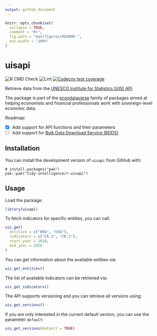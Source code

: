```yaml
---
output: github_document
---
```


<!-- README.md is generated from README.Rmd. Please edit that file -->

```r
knitr::opts_chunk$set(
  collapse = TRUE,
  comment = "#>",
  fig.path = "man/figures/README-",
  out.width = "100%"
)
```

# uisapi

<!-- badges: start -->
![R CMD Check](https://github.com/tidy-intelligence/r-uisapi/actions/workflows/R-CMD-check.yaml/badge.svg)
![Lint](https://github.com/tidy-intelligence/r-uisapi/actions/workflows/lint.yaml/badge.svg)
[![Codecov test coverage](https://codecov.io/gh/tidy-intelligence/r-uisapi/graph/badge.svg)](https://app.codecov.io/gh/tidy-intelligence/r-uisapi)
<!-- badges: end -->

Retrieve data from the [UNESCO Institute for Statistics (UIS) API](https://api.uis.unesco.org/api/public/documentation/).

The package is part of the [econdataverse](https://www.econdataverse.org/) family of packages aimed at helping economists and financial professionals work with sovereign-level economic data.

Roadmap:

- [x] Add support for API functions and their parameters
- [ ] Add support for [Bulk Data Download Service (BDDS)](https://databrowser.uis.unesco.org/resources/bulk)

## Installation

You can install the development version of `uisapi` from GitHub with:

```
# install.packages("pak")
pak::pak("tidy-intelligence/r-uisapi")
```

## Usage

Load the package:

```r
library(uisapi)
```

To fetch indicators for specific entities, you can call:

```r
uis_get(
  entities = c("BRA", "USA"),
  indicators = c("CR.1", "CR.2"),
  start_year = 2010,
  end_year = 2020
)
```

You can get information about the available entities via:

```r
uis_get_entities()
```

The list of available indicators can be retrieved via:

```r
uis_get_indicators()
```

The API supports versioning and you can retrieve all versions using:

```r
uis_get_versions()
```

If you are only interested in the current default version, you can use the parameter `default`:

```r
uis_get_versions(default = TRUE)
```